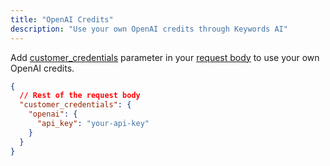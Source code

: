 ```yaml
---
title: "OpenAI Credits"
description: "Use your own OpenAI credits through Keywords AI"
---
```


Add [customer_credentials](/api-usage/request-params#:~:text=customer_credentials) parameter in your [request body](/api-usage/request-params) to use your own OpenAI credits.

```json
{
  // Rest of the request body
  "customer_credentials": {
    "openai": {
      "api_key": "your-api-key"
    }
  }
}
```
